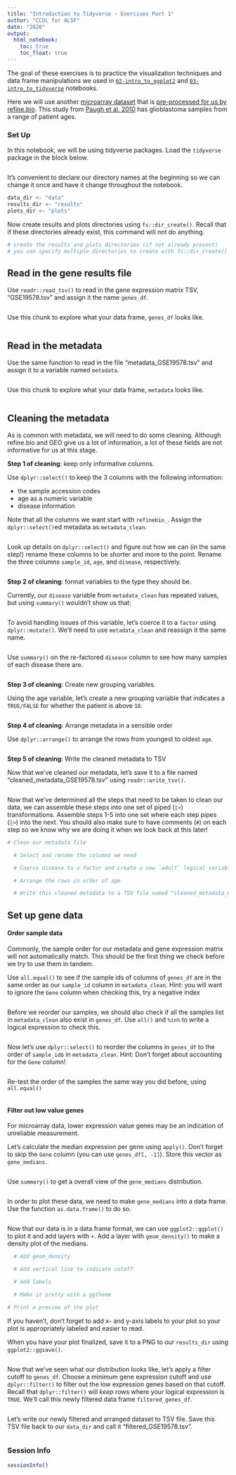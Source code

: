 ```yaml
---
title: "Introduction to Tidyverse - Exercises Part 1"
author: "CCDL for ALSF"
date: "2020"
output:
  html_notebook:
    toc: true
    toc_float: true
---
```


The goal of these exercises is to practice the visualization techniques and
data frame manipulations we used in [`02-intro_to_ggplot2`](02-intro_to_ggplot2-live.Rmd)
and [`03-intro_to_tidyverse`](03-intro_to_tidyverse-live.Rmd) notebooks.

Here we will use another [microarray dataset](https://www.refine.bio/experiments/GSE19578/integrated-molecular-genetic-profiling-of-pediatric-high-grade-gliomas-reveals-key-differences-with-adult-disease) that is [pre-processed for us by refine.bio](http://docs.refine.bio/en/latest/main_text.html#processing-information).
This study from [Paugh et al, 2010](https://www.ncbi.nlm.nih.gov/pmc/articles/PMC2903336/) has glioblastoma samples from a range of patient ages.

### Set Up

In this notebook, we will be using tidyverse packages.
Load the `tidyverse` package in the block below.

```r

```

It's convenient to declare our directory names at the beginning so we can change it once and have it change throughout the notebook.

```r
data_dir <- "data"
results_dir <- "results"
plots_dir <- "plots"
```

Now create results and plots directories using `fs::dir_create()`.
Recall that if these directories already exist, this command will not do anything.

```r
# create the results and plots directories (if not already present)
# you can specify multiple directories to create with fs::dir_create()

```

## Read in the gene results file

Use `readr::read_tsv()` to read in the gene expression matrix TSV, "GSE19578.tsv"
and assign it the name `genes_df`.

```r

```

Use this chunk to explore what your data frame, `genes_df` looks like.

```r

```

## Read in the metadata

Use the same function to read in the file "metadata_GSE19578.tsv" and assign
it to a variable named `metadata`.

```r

```

Use this chunk to explore what your data frame, `metadata` looks like.

```r

```

## Cleaning the metadata

As is common with metadata, we will need to do some cleaning.
Although refine.bio and GEO give us a lot of information, a lot of these fields are not informative for us at this stage.

**Step 1 of cleaning**: keep only informative columns.

Use `dplyr::select()` to keep the 3 columns with the following information:

- the sample accession codes
- age as a numeric variable
- disease information

Note that all the columns we want start with `refinebio_`.
Assign the `dplyr::select()`ed metadata as `metadata_clean`.

```r

```

Look up details on `dplyr::select()` and figure out how we can (in the same step!) rename these columns to be shorter and more to the point.
Rename the three columns `sample_id`, `age`, and `disease`, respectively.

```r

```

**Step 2 of cleaning**: format variables to the type they should be.

Currently, our `disease` variable from `metadata_clean` has repeated values, but using `summary()` wouldn't show us that:

```r

```

To avoid handling issues of this variable, let's coerce it to a `factor` using `dplyr::mutate()`.
We'll need to use `metadata_clean` and reassign it the same name.

```r

```

Use `summary()` on the re-factored `disease` column to see how many samples of each disease there are.

```r

```

**Step 3 of cleaning**: Create new grouping variables.

Using the age variable, let's create a new grouping variable that indicates a `TRUE/FALSE` for whether the patient is above `18`.

```r

```

**Step 4 of cleaning**: Arrange metadata in a sensible order

Use `dplyr::arrange()` to arrange the rows from youngest to oldest `age`.

```r

```

**Step 5 of cleaning**: Write the cleaned metadata to TSV

Now that we've cleaned our metadata, let's save it to a file named "cleaned_metadata_GSE19578.tsv" using `readr::write_tsv()`.

```r

```

Now that we've determined all the steps that need to be taken to clean our data, we can assemble these steps into one set of piped (`|>`) transformations.
Assemble steps 1-5 into one set where each step pipes (`|>`) into the next.
You should also make sure to have comments (`#`) on each step so we know why we are doing it when we look back at this later!

```r
# Clean our metadata file

  # Select and rename the columns we need

  # Coerce disease to a factor and create a new `adult` logical variable

  # Arrange the rows in order of age

  # Write this cleaned metadata to a TSV file named "cleaned_metadata_GSE19578.tsv"

```

## Set up gene data

#### Order sample data

Commonly, the sample order for our metadata and gene expression matrix will not automatically match.
This should be the first thing we check before we try to use them in tandem.

Use `all.equal()` to see if the sample ids of columns of `genes_df` are in the same order as our `sample_id` column in `metadata_clean`.
Hint: you will want to ignore the `Gene` column when checking this, try a negative index

```r

```

Before we reorder our samples, we should also check if all the samples list in `metadata_clean` also exist in `genes_df`.
Use `all()` and `%in%` to write a logical expression to check this.

```r

```

Now let's use `dplyr::select()` to reorder the columns in `genes_df` to the order of `sample_id`s in `metadata_clean`.
Hint: Don't forget about accounting for the `Gene` column!

```r

```

Re-test the order of the samples the same way you did before, using `all.equal()`

```r

```

#### Filter out low value genes

For microarray data, lower expression value genes may be an indication of unreliable measurement.

Let's calculate the median expression per gene using `apply()`.
Don't forget to skip the `Gene` column (you can use `genes_df[, -1]`).
Store this vector as `gene_medians`.

```r

```

Use `summary()` to get a overall view of the `gene_medians` distribution.

```r

```

In order to plot these data, we need to make `gene_medians` into a data frame.
Use the function `as.data.frame()` to do so.

```r

```

Now that our data is in a data.frame format, we can use `ggplot2::ggplot()` to plot it and add layers with `+`.
Add a layer with `geom_density()` to make a density plot of the medians.

```r

  # Add geom_density

  # Add vertical line to indicate cutoff

  # Add labels

  # Make it pretty with a ggtheme

# Print a preview of the plot

```

If you haven't, don't forget to add x- and y-axis labels to your plot so your plot is appropriately labeled and easier to read.

When you have your plot finalized, save it to a PNG to our `results_dir` using
`ggplot2::ggsave()`.

```r

```

Now that we've seen what our distribution looks like, let's apply a filter cutoff to `genes_df`.
Choose a minimum gene expression cutoff and use `dplyr::filter()` to filter out the low expression genes based on that cutoff.
Recall that `dplyr::filter()` will *keep* rows where your logical expression is `TRUE`.
We'll call this newly filtered data frame `filtered_genes_df`.

```r

```

Let's write our newly filtered and arranged dataset to TSV file.
Save this TSV file back to our `data_dir` and call it "filtered_GSE19578.tsv".

```r

```

### Session Info

```r
sessionInfo()
```

